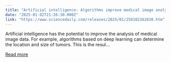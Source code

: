 ```yaml
---
title: "Artificial intelligence: Algorithms improve medical image analysis"
date: "2025-01-02T21:26:30.000Z"
link: "https://www.sciencedaily.com/releases/2025/01/250102162630.htm"
---
```


Artificial intelligence has the potential to improve the analysis of medical image data. For example, algorithms based on deep learning can determine the location and size of tumors. This is the resul...

[Read more](https://www.sciencedaily.com/releases/2025/01/250102162630.htm)
